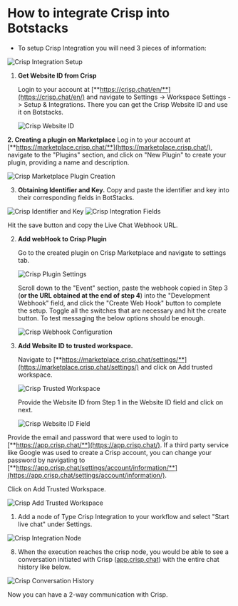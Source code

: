 # How to integrate Crisp into Botstacks

- To setup Crisp Integration you will need 3 pieces of information:

<img src="/images/crisp/image.png" alt="Crisp Integration Setup" />

1. **Get Website ID from Crisp**
    
    Login to your account at [**https://crisp.chat/en/**](https://crisp.chat/en/) and navigate to Settings -> Workspace Settings -> Setup & Integrations. There you can get the Crisp Website ID and use it on Botstacks.
    
    <img src="/images/crisp/image 1.png" alt="Crisp Website ID" />
    

**2. Creating a plugin on Marketplace**
Log in to your account at [**https://marketplace.crisp.chat/**](https://marketplace.crisp.chat/), navigate to the "Plugins" section, and click on "New Plugin" to create your plugin, providing a name and description.

<img src="/images/crisp/image 2.png" alt="Crisp Marketplace Plugin Creation" />

3.  **Obtaining Identifier and Key.**
     Copy and paste the identifier and key into their corresponding fields in BotStacks.

<img src="/images/crisp/image 3.png" alt="Crisp Identifier and Key" />

<img src="/images/crisp/image 4.png" alt="Crisp Integration Fields" />

Hit the save button and copy the Live Chat Webhook URL.
    
2. **Add webHook to Crisp Plugin**
    
    Go to the created plugin on Crisp Marketplace and navigate to settings tab.
    
    <img src="/images/crisp/image 6.png" alt="Crisp Plugin Settings" />
    
    Scroll down to the "Event" section, paste the webhook copied in Step 3 (**or the URL obtained at the end of step 4**) into the "Development Webhook" field, and click the "Create Web Hook" button to complete the setup. Toggle all the switches that are necessary and hit the create button. To test messaging the below options should be enough.
    
    <img src="/images/crisp/image 7.png" alt="Crisp Webhook Configuration" />
    

1. **Add Website ID to trusted workspace.**
    
    Navigate to [**https://marketplace.crisp.chat/settings/**](https://marketplace.crisp.chat/settings/) and click on Add trusted workspace.
    
    <img src="/images/crisp/image 8.png" alt="Crisp Trusted Workspace" />
    
    Provide the Website ID from Step 1 in the Website ID field and click on next.
    
    <img src="/images/crisp/image 9.png" alt="Crisp Website ID Field" />
    

Provide the email and password that were used to login to [**https://app.crisp.chat/**](https://app.crisp.chat/). If a third party service like Google was used to create a Crisp account, you can change your password by navigating to [**https://app.crisp.chat/settings/account/information/**](https://app.crisp.chat/settings/account/information/).

Click on Add Trusted Workspace.

<img src="/images/crisp/image 10.png" alt="Crisp Add Trusted Workspace" />

1. Add a node of Type Crisp Integration to your workflow and select "Start live chat" under Settings.

<img src="/images/crisp/image 11.png" alt="Crisp Integration Node" />

8. When the execution reaches the crisp node, you would be able to see a conversation initiated with Crisp ([app.crisp.chat](https://app.crisp.chat/)) with the entire chat history like below.

<img src="/images/crisp/image 12.png" alt="Crisp Conversation History" />

Now you can have a 2-way communication with Crisp.